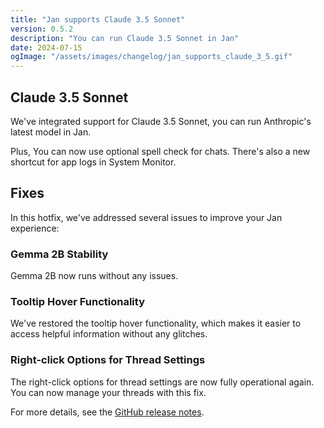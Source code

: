```yaml
---
title: "Jan supports Claude 3.5 Sonnet"
version: 0.5.2
description: "You can run Claude 3.5 Sonnet in Jan"
date: 2024-07-15
ogImage: "/assets/images/changelog/jan_supports_claude_3_5.gif"
---
```



<ChangelogHeader title= "Jan supports Claude 3.5 Sonnet" date= "2024-07-15" ogImage= "/assets/images/changelog/jan_supports_claude_3_5.gif"  />

## Claude 3.5 Sonnet

We've integrated support for Claude 3.5 Sonnet, you can run Anthropic's latest model in Jan. 

Plus, You can now use optional spell check for chats. There's also a new shortcut for app logs in System Monitor.

## Fixes

In this hotfix, we've addressed several issues to improve your Jan experience:

### Gemma 2B Stability

Gemma 2B now runs without any issues.

### Tooltip Hover Functionality

We've restored the tooltip hover functionality, which makes it easier to access helpful information without any glitches.

### Right-click Options for Thread Settings

The right-click options for thread settings are now fully operational again. You can now manage your threads with this fix.

For more details, see the [GitHub release notes](https://github.com/menloresearch/jan/releases/tag/v0.5.2).
